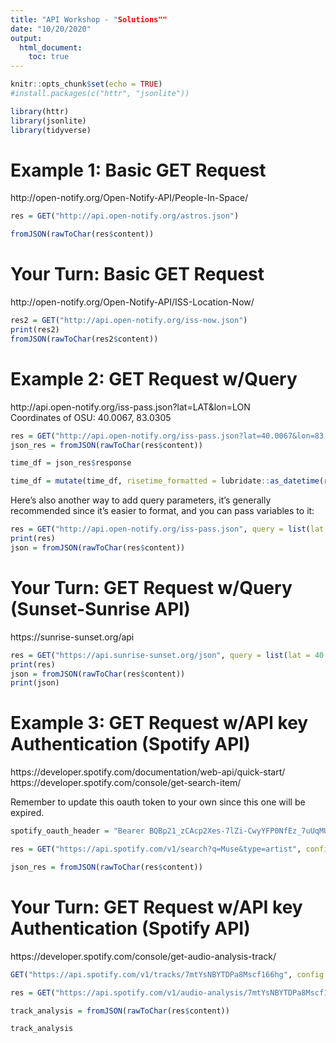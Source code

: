 ```yaml
---
title: "API Workshop - "Solutions""
date: "10/20/2020"
output: 
  html_document:
    toc: true
---
```


```r
knitr::opts_chunk$set(echo = TRUE)
#install.packages(c("httr", "jsonlite"))

library(httr)
library(jsonlite)
library(tidyverse)
```

# Example 1: Basic GET Request
http://open-notify.org/Open-Notify-API/People-In-Space/
```r
res = GET("http://api.open-notify.org/astros.json")
```

```r
fromJSON(rawToChar(res$content))
```


# Your Turn: Basic GET Request
http://open-notify.org/Open-Notify-API/ISS-Location-Now/
```r
res2 = GET("http://api.open-notify.org/iss-now.json")
print(res2)
fromJSON(rawToChar(res2$content))
```

# Example 2: GET Request w/Query
http://api.open-notify.org/iss-pass.json?lat=LAT&lon=LON  
Coordinates of OSU: 40.0067, 83.0305
```r
res = GET("http://api.open-notify.org/iss-pass.json?lat=40.0067&lon=83.0305")
json_res = fromJSON(rawToChar(res$content))
```

```r
time_df = json_res$response

time_df = mutate(time_df, risetime_formatted = lubridate::as_datetime(risetime))
```

Here's also another way to add query parameters, it's generally recommended since it's easier to format, and you can pass variables to it:
```r
res = GET("http://api.open-notify.org/iss-pass.json", query = list(lat = 40.0067, lon = 83.0305))
print(res)
json = fromJSON(rawToChar(res$content))
```

# Your Turn: GET Request w/Query (Sunset-Sunrise API)
https://sunrise-sunset.org/api
```r
res = GET("https://api.sunrise-sunset.org/json", query = list(lat = 40.0067, lng = 83.0305, date = "today"))
print(res)
json = fromJSON(rawToChar(res$content))
print(json)
```

# Example 3: GET Request w/API key Authentication (Spotify API)
https://developer.spotify.com/documentation/web-api/quick-start/
https://developer.spotify.com/console/get-search-item/

Remember to update this oauth token to your own since this one will be expired.

```r
spotify_oauth_header = "Bearer BQBp21_zCAcp2Xes-7lZi-CwyYFP0NfEz_7uUqMUWaygh2boyoB5UUfWe0JNYUxwDWR-BV5UCiixqm914eDtLJDOW60neNXtrwsX9WWkBlUVNJcvct_Gla4CnrC8g3kaKqBG3opx7o3KfswnE8JgUQ8"

res = GET("https://api.spotify.com/v1/search?q=Muse&type=artist", config = add_headers(c(authorization = spotify_oauth_header)))

json_res = fromJSON(rawToChar(res$content))
```


# Your Turn: GET Request w/API key Authentication (Spotify API)
https://developer.spotify.com/console/get-audio-analysis-track/

```r
GET("https://api.spotify.com/v1/tracks/7mtYsNBYTDPa8Mscf166hg", config = add_headers(c(authorization = spotify_oauth_header)))
```


```r
res = GET("https://api.spotify.com/v1/audio-analysis/7mtYsNBYTDPa8Mscf166hg", config = add_headers(c(authorization = spotify_oauth_header)))

track_analysis = fromJSON(rawToChar(res$content))
```

```r
track_analysis
```